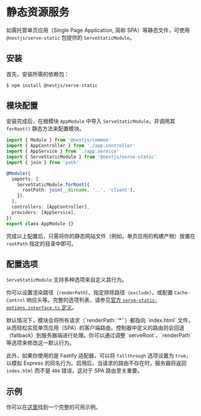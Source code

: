 # 静态资源服务

如需托管单页应用（Single Page Application, 简称 SPA）等静态文件，可使用 `@nestjs/serve-static` 包提供的 `ServeStaticModule`。

## 安装

首先，安装所需的依赖包：

```bash
$ npm install @nestjs/serve-static
```

## 模块配置

安装完成后，在根模块 `AppModule` 中导入 `ServeStaticModule`，并调用其 `forRoot()` 静态方法来配置模块。

```ts
import { Module } from '@nestjs/common'
import { AppController } from './app.controller'
import { AppService } from './app.service'
import { ServeStaticModule } from '@nestjs/serve-static'
import { join } from 'path'

@Module({
  imports: [
    ServeStaticModule.forRoot({
      rootPath: join(__dirname, '..', 'client'),
    }),
  ],
  controllers: [AppController],
  providers: [AppService],
})
export class AppModule {}
```

完成以上配置后，只需将你的静态网站文件（例如，单页应用的构建产物）放置在 `rootPath` 指定的目录中即可。

## 配置选项

`ServeStaticModule` 支持多种选项来自定义其行为。

你可以设置渲染路径（`renderPath`）、指定排除路径（`exclude`），或配置 `Cache-Control` 响应头等。完整的选项列表，请参见[官方 `serve-static-options.interface.ts` 定义](https://github.com/nestjs/serve-static/blob/master/lib/interfaces/serve-static-options.interface.ts)。

<CalloutInfo type="warning">
  默认情况下，模块会将所有请求（`renderPath: '*'`）都指向 `index.html` 文件，从而轻松实现单页应用（SPA）的客户端路由。控制器中定义的路由则会回退（fallback）到服务器端进行处理。你可以通过调整 `serveRoot`、`renderPath` 等选项来修改这一默认行为。

此外，如果你使用的是 Fastify 适配器，可以将 `fallthrough` 选项设置为 `true`，以模拟 Express 的同名行为。启用后，当请求的路由不存在时，服务器将返回 `index.html` 而不是 `404` 错误，这对于 SPA 路由至关重要。

</CalloutInfo>

## 示例

你可以在[这里](https://github.com/nestjs/nest/tree/master/sample/24-serve-static)找到一个完整的可用示例。
